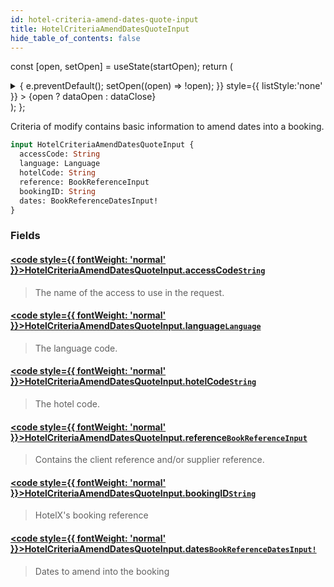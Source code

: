 ```yaml
---
id: hotel-criteria-amend-dates-quote-input
title: HotelCriteriaAmendDatesQuoteInput
hide_table_of_contents: false
---
```






const [open, setOpen] = useState(startOpen);
return (
<details {...(open ? { open: true } : {})} className="details" style={{ border:'none', boxShadow:'none', background:'var(--ifm-background-color)' }}>
<summary
onClick={(e) => {
e.preventDefault();
setOpen((open) => !open);
}}
style={{ listStyle:'none' }} >
{open ? dataOpen : dataClose}
</summary>
{open && children}
</details>
);
};

Criteria of modify contains basic information to amend dates into a booking.

```graphql
input HotelCriteriaAmendDatesQuoteInput {
  accessCode: String
  language: Language
  hotelCode: String
  reference: BookReferenceInput
  bookingID: String
  dates: BookReferenceDatesInput!
}
```

### Fields

#### [<code style={{ fontWeight: 'normal' }}>HotelCriteriaAmendDatesQuoteInput.<b>accessCode</b></code>](#)<Bullet />[`String`](/api/scalars/string) <Badge class="badge badge--secondary" text="scalar"/>

> The name of the access to use in the request.

#### [<code style={{ fontWeight: 'normal' }}>HotelCriteriaAmendDatesQuoteInput.<b>language</b></code>](#)<Bullet />[`Language`](/api/scalars/language) <Badge class="badge badge--secondary" text="scalar"/>

> The language code.

#### [<code style={{ fontWeight: 'normal' }}>HotelCriteriaAmendDatesQuoteInput.<b>hotelCode</b></code>](#)<Bullet />[`String`](/api/scalars/string) <Badge class="badge badge--secondary" text="scalar"/>

> The hotel code.

#### [<code style={{ fontWeight: 'normal' }}>HotelCriteriaAmendDatesQuoteInput.<b>reference</b></code>](#)<Bullet />[`BookReferenceInput`](/api/inputs/book-reference-input) <Badge class="badge badge--secondary" text="input"/>

> Contains the client reference and/or supplier reference.

#### [<code style={{ fontWeight: 'normal' }}>HotelCriteriaAmendDatesQuoteInput.<b>bookingID</b></code>](#)<Bullet />[`String`](/api/scalars/string) <Badge class="badge badge--secondary" text="scalar"/>

> HotelX's booking reference

#### [<code style={{ fontWeight: 'normal' }}>HotelCriteriaAmendDatesQuoteInput.<b>dates</b></code>](#)<Bullet />[`BookReferenceDatesInput!`](/api/inputs/book-reference-dates-input) <Badge class="badge badge--secondary" text="non-null"/> <Badge class="badge badge--secondary" text="input"/>

> Dates to amend into the booking
